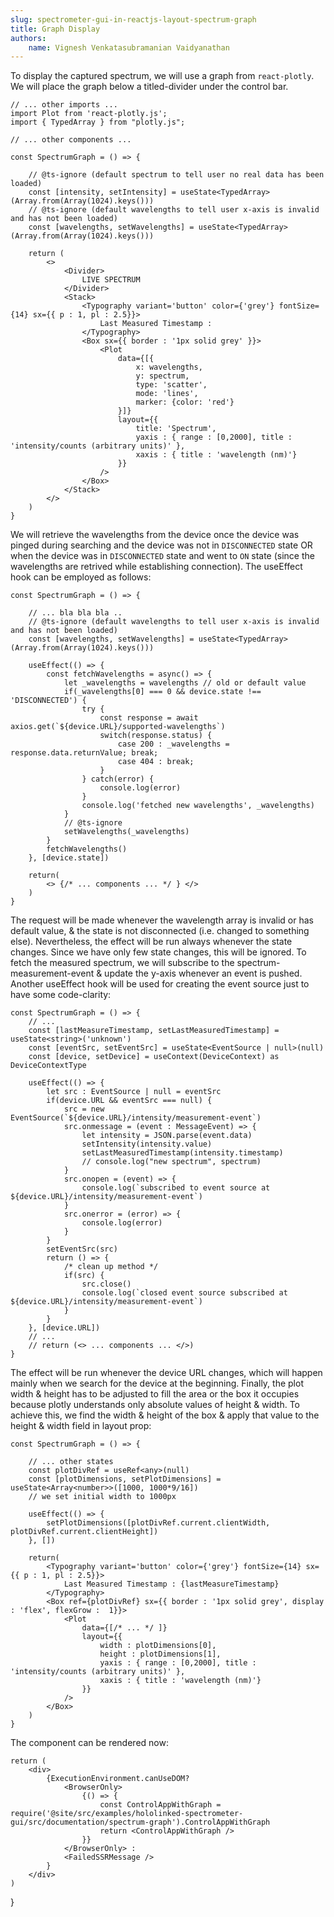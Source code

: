 ```yaml
---
slug: spectrometer-gui-in-reactjs-layout-spectrum-graph
title: Graph Display
authors:
    name: Vignesh Venkatasubramanian Vaidyanathan
---
```


To display the captured spectrum, we will use a graph from `react-plotly`. We will place the graph below a titled-divider under the control bar. 

```tsx showLineNumbers {10,12,26-27} title='/src/core/device.tsx'
// ... other imports ...
import Plot from 'react-plotly.js';
import { TypedArray } from "plotly.js";

// ... other components ...

const SpectrumGraph = () => {

    // @ts-ignore (default spectrum to tell user no real data has been loaded)
    const [intensity, setIntensity] = useState<TypedArray>(Array.from(Array(1024).keys()))
    // @ts-ignore (default wavelengths to tell user x-axis is invalid and has not been loaded)
    const [wavelengths, setWavelengths] = useState<TypedArray>(Array.from(Array(1024).keys()))

    return (
        <>
            <Divider>
                LIVE SPECTRUM
            </Divider>
            <Stack>
                <Typography variant='button' color={'grey'} fontSize={14} sx={{ p : 1, pl : 2.5}}>
                    Last Measured Timestamp : 
                </Typography>
                <Box sx={{ border : '1px solid grey' }}>
                    <Plot 
                        data={[{
                            x: wavelengths,
                            y: spectrum,
                            type: 'scatter',
                            mode: 'lines',
                            marker: {color: 'red'}
                        }]}
                        layout={{ 
                            title: 'Spectrum',
                            yaxis : { range : [0,2000], title : 'intensity/counts (arbitrary units)' },
                            xaxis : { title : 'wavelength (nm)'}                        
                        }}
                    />
                </Box>
            </Stack>
        </>
    )
}
```

We will retrieve the wavelengths from the device once the device was pinged during searching and the device was not in `DISCONNECTED` state OR when 
the device was in `DISCONNECTED` state and went to `ON` state (since the wavelengths are retrived while establishing connection). 
The useEffect hook can be employed as follows:

```tsx showLineNumbers {10} title='/src/core/device.tsx'
const SpectrumGraph = () => {

    // ... bla bla bla ..
    // @ts-ignore (default wavelengths to tell user x-axis is invalid and has not been loaded)
    const [wavelengths, setWavelengths] = useState<TypedArray>(Array.from(Array(1024).keys()))

    useEffect(() => {
        const fetchWavelengths = async() => {
            let _wavelengths = wavelengths // old or default value
            if(_wavelengths[0] === 0 && device.state !== 'DISCONNECTED') {
                try {
                    const response = await axios.get(`${device.URL}/supported-wavelengths`)
                    switch(response.status) {
                        case 200 : _wavelengths = response.data.returnValue; break;
                        case 404 : break;
                    }
                } catch(error) {
                    console.log(error)
                }
                console.log('fetched new wavelengths', _wavelengths)
            }
            // @ts-ignore
            setWavelengths(_wavelengths)
        }
        fetchWavelengths()
    }, [device.state])

    return(
        <> {/* ... components ... */ } </>
    )
}
```
The request will be made whenever the wavelength array is invalid or has default value, & the state is not disconnected (i.e. changed to something else). 
Nevertheless, the effect will be run always whenever the state changes. Since we have only few state changes, this will be ignored. 
To fetch the measured spectrum, we will subscribe to the spectrum-measurement-event & update the y-axis whenever an event is pushed. Another useEffect hook 
will be used for creating the event source just to have some code-clarity:   


```tsx showLineNumbers {4-5,10,12-14,32}
const SpectrumGraph = () => {
    // ...
    const [lastMeasureTimestamp, setLastMeasuredTimestamp] = useState<string>('unknown')
    const [eventSrc, setEventSrc] = useState<EventSource | null>(null)
    const [device, setDevice] = useContext(DeviceContext) as DeviceContextType

    useEffect(() => {
        let src : EventSource | null = eventSrc
        if(device.URL && eventSrc === null) {
            src = new EventSource(`${device.URL}/intensity/measurement-event`)
            src.onmessage = (event : MessageEvent) => {
                let intensity = JSON.parse(event.data)
                setIntensity(intensity.value)
                setLastMeasuredTimestamp(intensity.timestamp)
                // console.log("new spectrum", spectrum)
            }
            src.onopen = (event) => {
                console.log(`subscribed to event source at ${device.URL}/intensity/measurement-event`)
            } 
            src.onerror = (error) => {
                console.log(error)
            }
        }
        setEventSrc(src)
        return () => {
            /* clean up method */
            if(src) {
                src.close()
                console.log(`closed event source subscribed at ${device.URL}/intensity/measurement-event`)
            }
        }
    }, [device.URL])
    // ...
    // return (<> ... components ... </>)
}
```

The effect will be run whenever the device URL changes, which will happen mainly when we search for the device at the beginning. 
Finally, the plot width & height has to be adjusted to fill the area or the box it occupies because plotly understands only 
absolute values of height & width. To achieve this, we find the width & height of the box & apply that value to the 
height & width field in layout prop:

```tsx showLineNumbers {4,16,20-21}
const SpectrumGraph = () => {

    // ... other states 
    const plotDivRef = useRef<any>(null)
    const [plotDimensions, setPlotDimensions] = useState<Array<number>>([1000, 1000*9/16])
    // we set initial width to 1000px 

    useEffect(() => {
        setPlotDimensions([plotDivRef.current.clientWidth, plotDivRef.current.clientHeight])
    }, [])

    return(
        <Typography variant='button' color={'grey'} fontSize={14} sx={{ p : 1, pl : 2.5}}>
            Last Measured Timestamp : {lastMeasureTimestamp}
        </Typography>
        <Box ref={plotDivRef} sx={{ border : '1px solid grey', display : 'flex', flexGrow :  1}}>
            <Plot 
                data={[/* ... */ ]}
                layout={{ 
                    width : plotDimensions[0], 
                    height : plotDimensions[1], 
                    yaxis : { range : [0,2000], title : 'intensity/counts (arbitrary units)' },
                    xaxis : { title : 'wavelength (nm)'}
                }}
            />
        </Box>
    )
}
```

The component can be rendered now:

    return (
        <div>
            {ExecutionEnvironment.canUseDOM? 
                <BrowserOnly>
                    {() => {
                        const ControlAppWithGraph = require('@site/src/examples/hololinked-spectrometer-gui/src/documentation/spectrum-graph').ControlAppWithGraph
                        return <ControlAppWithGraph />
                    }} 
                </BrowserOnly> : 
                <FailedSSRMessage />
            }
        </div>
    )
}

<BrowserControlAppWithGraph />


